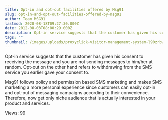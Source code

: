 ```yaml
---
title: Opt-in and opt-out facilities offered by Msg91
slug: opt-in-and-opt-out-facilities-offered-by-msg91
author: Team MSG91
lastmod: 2020-08-18T09:27:30.000Z
date: 2012-08-03T08:00:29.000Z
description: Opt-in service suggests that the customer has given his consent to receiving the message and you are not sending messages to him-her at random. Opt-out on the other hand refers to withdrawing from the SMS service you earlier gave your consent to.
tags: ""
thumbnail: /images/uploads/proxyclick-visitor-management-system-l90zrbwvcoe-unsplash.jpg
---
```


Opt-in service suggests that the customer has given his consent to receiving the message and you are not sending messages to him/her at random. Opt-out on the other hand refers to withdrawing from the SMS service you earlier gave your consent to.


Msg91 follows policy and permission based SMS marketing and makes SMS marketing a more personal experience since customers can easily opt-in and opt-out of messaging campaigns according to their convenience. Therefore, now get only niche audience that is actually interested in your product and services.


 Views: 99


